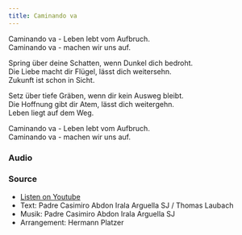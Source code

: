 ```yaml
---
title: Caminando va
---
```






Caminando va - Leben lebt vom Aufbruch.  
Caminando va - machen wir uns auf.   


Spring über deine Schatten, wenn Dunkel dich bedroht.   
Die Liebe macht dir Flügel, lässt dich weitersehn.   
Zukunft ist schon in Sicht.   


Setz über tiefe Gräben, wenn dir kein Ausweg bleibt.   
Die Hoffnung gibt dir Atem, lässt dich weitergehn.   
Leben liegt auf dem Weg.  


Caminando va - Leben lebt vom Aufbruch.   
Caminando va - machen wir uns auf.  


### Audio
<AudioComponent source="/audio/caminando-va-leben-lebt-vom-aufbruch.opus"/>  

### Source

- [Listen on Youtube](https://www.youtube.com/watch?v=7vDy1r0h7Z8) 
- Text: Padre Casimiro Abdon Irala Arguella SJ / Thomas Laubach
- Musik: Padre Casimiro Abdon Irala Arguella SJ
- Arrangement: Hermann Platzer

